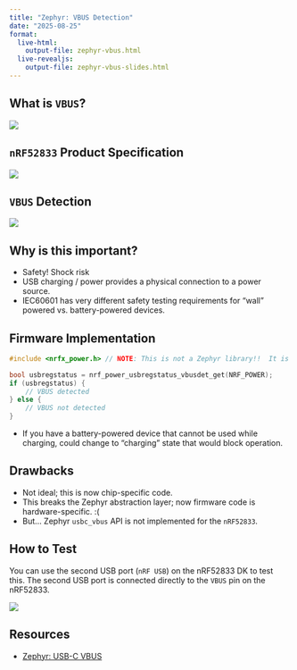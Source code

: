 ```yaml
---
title: "Zephyr: VBUS Detection"
date: "2025-08-25"
format: 
  live-html: 
    output-file: zephyr-vbus.html
  live-revealjs: 
    output-file: zephyr-vbus-slides.html
---
```


## What is `VBUS`?
![](images/vbus/vbus.png)

## `nRF52833` Product Specification
![](images/vbus/vbus_docs.png)

## `VBUS` Detection
![](images/vbus/vbus_detection.png)

## Why is this important?
* Safety!  Shock risk
* USB charging / power provides a physical connection to a power source.
* IEC60601 has very different safety testing requirements for "wall" powered vs. battery-powered devices.

## Firmware Implementation
```C
#include <nrfx_power.h> // NOTE: This is not a Zephyr library!!  It is a Nordic NRFX library.

bool usbregstatus = nrf_power_usbregstatus_vbusdet_get(NRF_POWER);
if (usbregstatus) {
    // VBUS detected
} else {
    // VBUS not detected
}
```
* If you have a battery-powered device that cannot be used while charging, could change to "charging" state that would block operation.

## Drawbacks
* Not ideal; this is now chip-specific code.
* This breaks the Zephyr abstraction layer; now firmware code is hardware-specific. :(
* But... Zephyr `usbc_vbus` API is not implemented for the `nRF52833`.

## How to Test
You can use the second USB port (`nRF USB`) on the nRF52833 DK to test this.  The second USB port is connected directly to the `VBUS` pin on the nRF52833.

![](images/vbus/image.png)

## Resources
* [Zephyr: USB-C VBUS](https://docs.zephyrproject.org/latest/hardware/peripherals/usbc_vbus.html)
